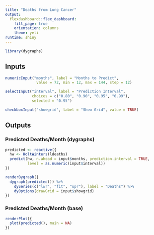 ```yaml
---
title: "Deaths from Lung Cancer"
output: 
  flexdashboard::flex_dashboard: 
    fill_page: true
    orientation: columns
    theme: yeti
runtime: shiny
---
```


```r
library(dygraphs)
```

Inputs {.sidebar}
-------------------------------------------------------------------------------

```r
numericInput("months", label = "Months to Predict",
              value = 72, min = 12, max = 144, step = 12)

selectInput("interval", label = "Prediction Interval",
            choices = c("0.80", "0.90", "0.95", "0.99"),
            selected = "0.95")

checkboxInput("showgrid", label = "Show Grid", value = TRUE)
```

Outputs
-------------------------------------------------------------------------------

### Predicted Deaths/Month (dygraphs)

```r
predicted <- reactive({
  hw <- HoltWinters(ldeaths)
  predict(hw, n.ahead = input$months, prediction.interval = TRUE,
          level = as.numeric(input$interval))
})

renderDygraph({
  dygraph(predicted()) %>%     
    dySeries(c("lwr", "fit", "upr"), label = "Deaths") %>%
    dyOptions(drawGrid = input$showgrid)
})
```

### Predicted Deaths/Month (base)

```r
renderPlot({
  plot(predicted(), main = NA)
})
```


